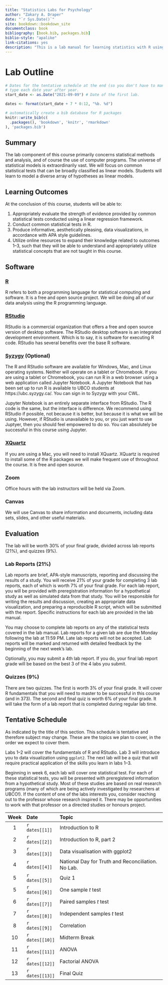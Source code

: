 ```yaml
--- 
title: "Statistics Labs for Psychology"
author: "Zakary A. Draper"
date: "`r Sys.Date()`"
site: bookdown::bookdown_site
documentclass: book
bibliography: [book.bib, packages.bib]
biblio-style: "apalike"
link-citations: yes
description: "This is a lab manual for learning statistics with R using examples of hypothetical psych science studies."
---
```


# Lab Outline {-}

<!-- ## Author's Note {-} -->

<!-- Hi there. I hope you find this lab manual helpful. If you are an instructor who is interested in using these materials for your course, you can [email me](mailto:zakary.draper@ubc.ca) and I can provide you with some additional resources. -->

```r
# Dates for the tentative schedule at the end (so you don't have to manually)
# type each date year after year.
start_date <- as.Date("2021-09-09") # Date of the first lab.

dates <- format(start_date + 7 * 0:12, "%b. %d")

# automatically create a bib database for R packages
knitr::write_bib(c(
  .packages(), 'bookdown', 'knitr', 'rmarkdown'
), 'packages.bib')
```

## Summary {-}

The lab component of this course primarily concerns statistical methods and analysis, and of course the use of computer programs. The universe of statistical models is extraordinarily vast. We will focus on common statistical tests that can be broadly classified as linear models. Students will learn to model a diverse array of hypotheses as linear models.

## Learning Outcomes {-}

At the conclusion of this course, students will be able to:

1. Appropriately evaluate the strength of evidence provided by common statistical tests conducted using a linear regression framework.
2. Conduct common statistical tests in R.
3. Produce informative, aesthetically pleasing, data visualizations, in accordance with APA style guidelines.
4. Utilize online resources to expand their knowledge related to outcomes 1–3, such that they will be able to understand and appropriately utilize statistical concepts that are not taught in this course.

## Software {-}

### [R](https://www.r-project.org/) {-}

R refers to both a programming language for statistical computing and software. It is a free and open source project. We will be doing all of our data analysis using the R programming language.

### [RStudio](https://rstudio.com/) {-}

RStudio is a commercial organization that offers a free and open source version of desktop software. The RStudio desktop software is an integrated development environment. Which is to say, it is software for executing R code. RStudio has several benefits over the base R software.

### [Syzygy](https://ubc.syzygy.ca/) (Optional) {-}

The R and RStudio software are available for Windows, Mac, and Linux operating systems. Neither will operate on a tablet or Chromebook. If you are using a tablet or Chromebook, you can run R in a web browser using a web application called Jupyter Notebook. A Jupyter Notebook that has been set up to run R is available to UBCO students at https://ubc.syzygy.ca/. You can sign in to Syzygy with your CWL.

Jupyter Notebook is an entirely separate interface from RStudio. The R code is the same, but the interface is difference. We recommend using RStudio if possible, not because it is better, but because it is what we will be using. However, if RStudio is unavailable to you, or you just want to use Juptyer, then you should feel empowered to do so. You can absolutely be successful in this course using Jupyter.

### [XQuartz](https://www.xquartz.org/) {-}

If you are using a Mac, you will need to install XQuartz. XQuartz is required to install some of the R packages we will make frequent use of throughout the course. It is free and open source.

### Zoom {-}

Office hours with the lab instructors will be held via Zoom.

### Canvas {-}

We will use Canvas to share information and documents, including data sets, slides, and other useful materials.

<!-- ## Learning Materials -->

<!-- Consistent with learning outcome number 4, you are expected to take responsibility for your own learning. This includes completing all assigned activities (such as readings and assignments). It also includes ensuring that you have a sufficient understanding of the concepts taught in the lab, which may require that you do work beyond what has been explicitly assigned. There are abundant resources for learning R and statistics that are freely available online. Below is a sampling of resources you might turn to during your R journey. -->

<!-- ### [Lab Manual](https://zakarydraper.com/book) -->

<!-- Beginning with lab 4, the lab manual contains all the information for completing the lab assignments/reports. -->

<!-- ### [Learning Statistics with R](https://learningstatisticswithr.com/) -->

<!-- Learning Statistics with R by Danielle Navarro is a freely available introductory R and statistics textbook. There is a PDF version as well as a web version. This is a great resource written by an accomplished statistician/researcher/programmer. She draws heavily on functions from an R package she wrote for the course. We will not be teaching these functions in the lab. Use this text mainly for understanding the statistical concepts rather than the code. -->

<!-- ### [YaRrr! The Pirate's Guide to R](https://bookdown.org/ndphillips/YaRrr/) -->

<!-- YaRrr! The Pirate’s Guide to R is a fun and accessible book that introduces many important R concepts. The author has also created an accompanying video series available on YouTube. -->

<!-- ### [A Practical Extension of Statistics in Psychology Using R](https://rpsystats.com/) -->

<!-- In the words of the authors: -->

<!-- > This book aims to provide a practical extension of introductory statistics typically taught in psychology into the general linear model (GLM) using R. -->

<!-- In other words, assuming that you already familiar with the statistical tests, this book will expand your understanding of those tests, by explaining them from the perspective of a unified framework. -->

<!-- ### [R for Data Science](https://r4ds.had.co.nz/) -->

<!-- R for Data Science teaches data science in R with a strong focus on R packages that are part of the [Tidyverse](https://www.tidyverse.org/). We will be referring to this book when we learn about Data Visualization. The other chapters are not relevant to this course.  -->

<!-- ## A Typical Week -->

<!-- ### Before the Lab -->

<!-- Before attending the lab, read the lab manual content associated with the lab. You are responsible for understanding the statistical concepts that will be covered. We will be covering how to conduct statistical tests in R. We will not be teaching the statistical tests themselves. You will need to be familiar with them when you come to the lab. -->

<!-- ### During the Lab -->

<!-- Generally, we will begin by introducing the topic of the lab and answering any questions you encountered as you prepared for the lab. We will then provide some instruction and work through an example together. After that, you will have self-directed time to work through a lab activity. The first labs will focus on learning R programming. The remaining labs will concern learning and applying statistical tests in R and writing up the results. -->

<!-- ### After the Lab -->

<!-- Assignments (discussed below) are due the following Monday at 11:59 PM. -->

## Evaluation {-}

The lab will be worth 30% of your final grade, divided across lab reports (21%), and quizzes (9%).

### Lab Reports (21%) {-}

Lab reports are brief, APA-style manuscripts, reporting and discussing the results of a study. You will receive 21% of your grade for completing 3 lab reports, each of which is worth 7% of your final grade. For each lab report, you will be provided with preregistration information for a hypothetical study as well as simulated data from that study. You will be responsible for writing the results and discussion, creating an appropriate data visualization, and preparing a reproducible R script, which will be submitted with the report. Specific instructions for each lab are provided in the lab manual.

You may choose to complete lab reports on any of the statistical tests covered in the lab manual. Lab reports for a given lab are due the Monday following the lab at 11:59 PM. Late lab reports will not be accepted. Lab reports will be marked and returned with detailed feedback by the beginning of the next week's lab.

Optionally, you may submit a 4th lab report. If you do, your final lab report grade will be based on the best 3 of the 4 labs you submit.

### Quizzes (9%) {-}

There are two quizzes. The first is worth 3% of your final grade. It will cover R fundamentals that you will need to master to be successful in this course (and in 373). The second and final quiz is worth 6% of your final grade. It will take the form of a lab report that is completed during regular lab time.

## Tentative Schedule {-}

As indicated by the title of this section. This schedule is tentative and therefore subject may change. These are the topics we plan to cover, in the order we expect to cover them.

Labs 1--2 will cover the fundamentals of R and RStudio. Lab 3 will introduce you to data visualization using `ggplot2`. The next lab will be a quiz that will require practical application of the skills you learn in labs 1--3.

Beginning in week 6, each lab will cover one statistical test. For each of these statistical tests, you will be presented with preregistered information from a hypothetical study. Most of these studies are based on real research programs (many of which are being actively investigated by researchers at UBCO!). If the content of one of the labs interests you, consider reaching out to the professor whose research inspired it. There may be opportunities to work with that professor on a directed studies or honours project.

|Week |Date           |Topic                                                |
|:---:|:--------------|:----------------------------------------------------|
|1    |`r dates[[1]]` |Introduction to R                                    |
|2    |`r dates[[2]]` |Introduction to R, part 2                            |
|3    |`r dates[[3]]` |Data visualisation with ggplot2                      |
|4    |`r dates[[4]]` |National Day for Truth and Reconciliation. No Lab.   |
|5    |`r dates[[5]]` |Quiz 1                                               |
|5    |`r dates[[6]]` |One sample *t* test                                  |
|6    |`r dates[[7]]` |Paired samples *t* test                              |
|7    |`r dates[[8]]` |Independent samples *t* test                         |
|8    |`r dates[[9]]` |Correlation                                          |
|10   |`r dates[[10]]`|Midterm Break                                        |
|11   |`r dates[[11]]`|ANOVA                                                |
|12   |`r dates[[12]]`|Factorial ANOVA                                      |
|13   |`r dates[[13]]`|Final Quiz                                           |
